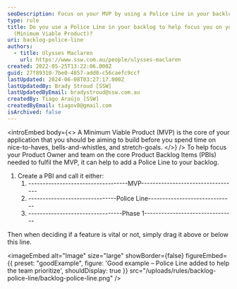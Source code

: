 ```yaml
---
seoDescription: Focus on your MVP by using a Police Line in your backlog to prioritize essential features.
type: rule
title: Do you use a Police Line in your backlog to help focus you on your MVP
  (Minimum Viable Product)?
uri: backlog-police-line
authors:
  - title: Ulysses Maclaren
    url: https://www.ssw.com.au/people/ulysses-maclaren
created: 2022-05-25T13:22:06.000Z
guid: 27f89310-7be0-4857-add0-c56caefc9ccf
lastUpdated: 2024-06-08T03:27:17.000Z
lastUpdatedBy: Brady Stroud [SSW]
lastUpdatedByEmail: bradystroud@ssw.com.au
createdBy: Tiago Araújo [SSW]
createdByEmail: tiagov8@gmail.com
isArchived: false
---
```


<introEmbed
  body={<>
A Minimum Viable Product (MVP) is the core of your application that you should be aiming to build before you spend time on nice-to-haves, bells-and-whistles, and stretch-goals.
  </>}
/>
To help focus your Product Owner and team on the core Product Backlog Items (PBIs) needed to fulfil the MVP, it can help to add a Police Line to your backlog.

1. Create a PBI and call it either:
   1. -----------------------------------MVP----------------------------------
   2. -------------------------------Police Line------------------------------
   3. ---------------------------------Phase 1--------------------------------

Then when deciding if a feature is vital or not, simply drag it above or below this line.

<imageEmbed
  alt="Image"
  size="large"
  showBorder={false}
  figureEmbed={{
    preset: "goodExample",
    figure: 'Good example – Police Line added to help the team prioritize',
    shouldDisplay: true
  }}
  src="/uploads/rules/backlog-police-line/backlog-police-line.png"
/>

